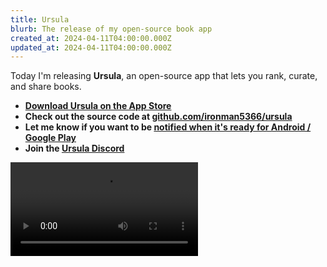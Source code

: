```yaml
---
title: Ursula
blurb: The release of my open-source book app
created_at: 2024-04-11T04:00:00.000Z
updated_at: 2024-04-11T04:00:00.000Z
---
```


Today I'm releasing **Ursula**, an open-source app that lets you rank, curate, and share books.

- **[Download Ursula on the App Store](https://apps.apple.com/us/app/ursula-books/id6478836951)**
- **Check out the source code at [github.com/ironman5366/ursula](https://github.com/ironman5366/ursula)**
- **Let me know if you want to be [notified when it's ready for Android / Google Play](https://forms.gle/rBYx6zG2y3juzfkcA)**
- **Join the [Ursula Discord](https://discord.gg/ETPqBdrVjn)**

<Video src="/uploads/ursulapromocompressed.mp4" width={350} />

I built Ursula over the last two months, in what's turned out to be a lovely little period of unemployment. In a few days
I move to San Francisco and start a new job, so it's time to write this post and release Ursula publicly, though I'm not
sure I'd ever feel that it was "ready".

If you use it, I'd love to hear your feedback as I continue to polish this very unfinished project.
You can get in touch via the [Ursula Discord](https://discord.gg/ETPqBdrVjn), or by emailing me at
[will@willbeddow.com](mailto:will@willbeddow.com). No note is too small or too big, so please let me know what you love and
hate about it!

Ursula features a stack-ranking mechanism (instead of stars), some light social features, and AI recommendations. It's named after Ursula Le Guin.
I'm indebted to [Mash Ibtesum](https://mash.studio/) for his contributions to the app's design, and my early testers
(especially Max Vale and Julia Short) for giving me invaluable and honest feedback. Ursula is a non-commercial and
permissively-licensed project.

The initial idea from Ursula came from an app called [Beli](https://beliapp.com/). I loved that Beli forced you to
_stack-rank_ your favorite restaurants rather than assign them star ratings. I think these stack rankings are much
higher signal than stars - it doesn't mean much to me if a friend ranks a restaurant as 5 stars, but if I see that my
friend ranked a restaurant as #1 out of 424 restaurants they've been to, I'll go out of my way to try it.

<CustomImage
  src="/uploads/ursulafavorites.png"
  width={353}
  height={715}
  alt="A screenshot of my favorite books on Ursula, with &#x22;Behind the Beautiful Forevers&#x22; by Katherine Boo in position #1"
  caption="'Behind the Beautiful Forevers', my #1 book, deserves more praise than just '5 stars'"
/>

## Development and Motivation

(if you're interested in contributing to Ursula in any way, technical or non-technical,
please reach out! I love collaborating - no prior experience in any
particular area is necessary)

Ursula is a pretty basic React Native app. The backend is run on Supabase.
The data comes from [Open Library](https://openlibrary.org/), and data quality is very much a work in progress.
In the monorepo, you'll find all react-native code in the `mobile` directory, SQL migrations and supabase functions in
the `supabase` directory, and python scripts that I used to load in ~30M books from Open Library in `data`.

The supabase Deno functions and the react-native code share typescript types which are automatically generated from the
supabase database - any time I make a change to the database, I run `npm run write-types`, and the types are updated.

This is my first time working with Supabase, and I've found it to be very pleasant. I have the very minor complaint
that the CLI + migrations experience feels like a second-class citizen to the web UI, but in general I love that
everything is built on top of Postgres, the type integration is excellent, and their pricing is reasonable.

Take the social feed as an example of how everything integrates - I write a SQL migration defining a function that
returns a feed of activities for a user:

<CodeBlock language={"sql"}>
```sql
-- Users get
-- All activities from users they follow
-- All join activities
-- All activities of anybody following them
CREATE OR REPLACE FUNCTION social_feed(for_user_id uuid) RETURNS SETOF activities
LANGUAGE sql
AS
$$
SELECT DISTINCT ON (feed.id) feed.* FROM (
     SELECT
         activities.* FROM activities JOIN follows ON activities.user_id = follows.followee_id WHERE follows.follower_id =
                                                                                                     for_user_id
     UNION
     SELECT activities.*  FROM activities WHERE activities.type = 'joined'
     UNION
     SELECT activities.* FROM activities WHERE activities.type = 'followed' AND activities.data->>'user_id' = for_user_id::text
 ) feed
$$;

```
</CodeBlock>
